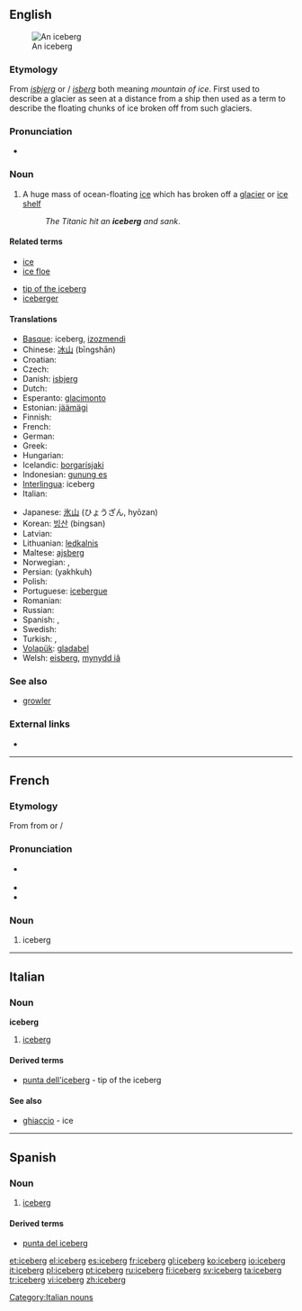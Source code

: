 ==English==
{{wikipedia}}
[[Image:Iceberg upernavik 2007-08-11 1.jpg|thumb|An iceberg]]

===Etymology===
From {{etyl|da}} ''[[isbjerg]]'' or {{etyl|no|en}}/{{etyl|sv}} ''[[isberg]]'' both meaning ''mountain of ice''. First used to describe a glacier as seen at a distance from a ship then used as a term to describe the floating chunks of ice broken off from such glaciers.

===Pronunciation===
* {{a|UK}} {{IPA|/'aɪsbɜːg/}}

===Noun===
{{en-noun}}

# A huge mass of ocean-floating [[ice]] which has broken off a [[glacier]] or [[ice shelf]]
#: ''The Titanic hit an '''iceberg''' and sank''.

====Related terms====
{{top2}}
* [[ice]]
* [[ice floe]]
{{mid2}}
* [[tip of the iceberg]]
* [[iceberger]]
{{bottom2}}

====Translations====
{{trans-top|huge mass of floating ice}}
* [[Basque]]: iceberg, [[izozmendi]]
* Chinese: [[冰山]] (bīngshān)
* Croatian: {{t-|hr|santa|f|alt=sȃnta}}
* Czech: {{t-|cs|kra|f}}
* Danish: [[isbjerg]]
* Dutch: {{t+|nl|ijsberg|m}}
* Esperanto: [[glacimonto]]
* Estonian: [[jäämägi]]
* Finnish: {{t-|fi|jäävuori}}
* French: {{t+|fr|iceberg|m}}
* German: {{t+|de|Eisberg|m}}
* Greek: {{t+|el|παγόβουνο|n|sc=Grek}}
* Hungarian: {{t+|hu|jéghegy}}
* Icelandic: [[borgarísjaki]]
* Indonesian: [[gunung es]]
* [[Interlingua]]: iceberg
* Italian: {{t+|it|iceberg|m}} 
{{trans-mid}}
* Japanese: [[氷山]] (ひょうざん, hyōzan)
* Korean: [[빙산]] (bingsan)
* Latvian: {{t+|lv|aisbergs|xs=Latvian}}
* Lithuanian: [[ledkalnis]] {{m}}
* Maltese: [[ajsberg]]
* Norwegian: {{t+|no|isfjell}}, {{t-|no|isberg}}
* Persian: {{fa-Arab|[[یخکوه]]}} (yakhkuh)
* Polish: {{t+|pl|góra lodowa|f}}
* Portuguese: [[icebergue]] {{m}}
* Romanian: {{t+|ro|aisberg|n}}
* Russian: {{t+|ru|айсберг|m|tr=ajsberg|sc=Cyrl}}
* Spanish: {{t+|es|banquisa|f}}, {{t+|es|iceberg|m}}
* Swedish: {{t+|sv|isberg|n}}
* Turkish: {{t|tr|aysberg}},  {{t|tr|buzdağı}}
* [[Volapük]]: [[gladabel]]
* Welsh: [[eisberg]], [[mynydd iâ]]
{{trans-bottom}}

===See also===
* [[growler]]

===External links===
* {{commonslite}}

----

==French==

===Etymology===
From {{etyl|en|fr}} {{term|iceberg|lang=en}} from {{etyl|da|fr}} {{term|isbjerg}} or {{etyl|no|fr}}/{{etyl|sv|fr}} {{term|isberg||mountain of ice}}

===Pronunciation===
* {{IPA|/aj.sbɛʁg/|/is.bɛʁg/|lang=fr}} {{X-SAMPA|/Aj.sbERg/|/is.bERg/}}
* {{rhymes|ɛʁg|lang=fr}}
* {{homophones|icebergs|lang=fr}}

===Noun===
{{fr-noun|m}}

# iceberg

----

==Italian==

===Noun===
'''iceberg''' {{m}} {{inv}}

# [[iceberg#English|iceberg]]

====Derived terms====
* [[punta dell'iceberg]] - tip of the iceberg

====See also====
* [[ghiaccio]] - ice

[[Category:Italian nouns]]

----

==Spanish==

===Noun===
{{es-noun-m}}

# [[iceberg#English|iceberg]]

====Derived terms====
* [[punta del iceberg]]

[[et:iceberg]]
[[el:iceberg]]
[[es:iceberg]]
[[fr:iceberg]]
[[gl:iceberg]]
[[ko:iceberg]]
[[io:iceberg]]
[[it:iceberg]]
[[pl:iceberg]]
[[pt:iceberg]]
[[ru:iceberg]]
[[fi:iceberg]]
[[sv:iceberg]]
[[ta:iceberg]]
[[tr:iceberg]]
[[vi:iceberg]]
[[zh:iceberg]]
